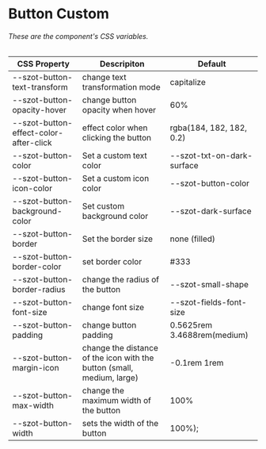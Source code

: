 

<Meta title="Components/FormFields/Button/Custom" />

# Button Custom

###### These are the component's CSS variables.

| CSS Property                           | Descripiton                                                            | Default                     |
| -------------------------------------- | ---------------------------------------------------------------------- | --------------------------- |
| --szot-button-text-transform           | change text transformation mode                                        | capitalize                  |
| --szot-button-opacity-hover            | change button opacity when hover                                       | 60%                         |
| --szot-button-effect-color-after-click | effect color when clicking the button                                  | rgba(184, 182, 182, 0.2)    |
| --szot-button-color                    | Set a custom text color                                                | --szot-txt-on-dark-surface  |
| --szot-button-icon-color               | Set a custom icon color                                                | --szot-button-color         |
| --szot-button-background-color         | Set custom background color                                            | --szot-dark-surface         |
| --szot-button-border                   | Set the border size                                                    | none (filled)               |
| --szot-button-border-color             | set border color                                                       | #333                        |
| --szot-button-border-radius            | change the radius of the button                                        | --szot-small-shape          |
| --szot-button-font-size                | change font size                                                       | --szot-fields-font-size     |
| --szot-button-padding                  | change button padding                                                  | 0.5625rem 3.4688rem(medium) |
| --szot-button-margin-icon              | change the distance of the icon with the button (small, medium, large) | -0.1rem 1rem                |
| --szot-button-max-width                | change the maximum width of the button                                 | 100%                      |
| --szot-button-width                    | sets the width of the button                                           | 100%);                      |

